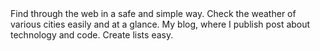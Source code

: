 <ProjectCard title="Finder" link="https://finder.2005danielus.ml" bg="linear-gradient(to right, #D4145A 0%, #FBB03B 100%)">
 Find through the web in a safe and simple way.
 </ProjectCard>
 
 <ProjectCard title="Weather" link="https://weather.2005danielus.ml" bg="linear-gradient(to right, #4ECDC4 0%, #1A535C 100%)">
 Check the weather of various cities easily and at a glance.
 </ProjectCard>
 
 <ProjectCard title="Blog" link="https://blog.2005danielus.ml" bg="linear-gradient(to right, #78C0E0 0%, #449DD1 100%)">
 My blog, where I publish post about technology and code.
 </ProjectCard>
 
 <ProjectCard title="Lists" link="https://lists.2005danielus.ml" bg="linear-gradient(to right, #2AFC98 0%, #09E85E 100%)">
 Create lists easy.
 </ProjectCard>
 
